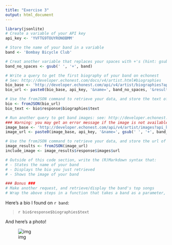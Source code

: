 ```yaml
---
title: "Exercise 3"
output: html_document
---
```



```r
library(jsonlite)
# Create a variable of your API key
api_key <- 'YVFTG9TOUYRONOBMM'

# Store the name of your band in a variable
band <- 'Bombay Bicycle Club'

# Creat another variable that replaces your spaces with +'s (hint: gsub)
band_no_spaces <- gsub(' ', '+', band)

# Write a query to get the first biography of your band on echonest
# See: http://developer.echonest.com/docs/v4/artist.html#biographies
bio_base <- 'http://developer.echonest.com/api/v4/artist/biographies?api_key='
bio_url <- paste0(bio_base, api_key, '&name=', band_no_spaces, '&results=1')

# Use the fromJSON command to retrieve your data, and store the text of the first biography in a variable
bio <- fromJSON(bio_url)
bio_text <- bio$response$biographies$text

# Run another query to get band images: see: http://developer.echonest.com/docs/v4/artist.html#images
### Warning: you may get an error message if the image is not available -- check online that it exists!
image_base <- 'http://developer.echonest.com/api/v4/artist/images?api_key='
image_url <- paste0(image_base, api_key, '&name=', gsub(' ', '+', band_no_spaces), '&results=1')

# Use the fromJSON command to retrieve your data, and store the url of the first image in a variable
image_results <- fromJSON(image_url)
include_image <- image_results$response$images$url

# Outside of this code section, write the (R)Markdown syntax that:
# - States the name of your band
# - Displays the bio you just retrieved 
# - Shows the image of your band

### Bonus ###
# Make another request, and retrieve/display the band's top songs
# Wrap the above steps in a function that takes a band as a parameter, and returns the desired info
```

Here's a bio I found on `r band`:

>`r bio$response$biographies$text`

And here's a photo!

![img](`r include_image`)

